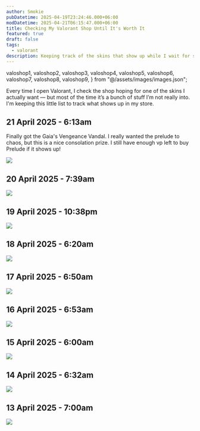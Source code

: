 ```yaml
---
author: Smokie
pubDatetime: 2025-04-19T23:24:46.000+06:00
modDatetime: 2025-04-21T06:15:47.000+06:00
title: Checking My Valorant Shop Until It's Worth It
featured: true
draft: false
tags:
  - valorant
description: Keeping track of the skins that show up while I wait for something actually worth spending on. The skins I want are mostly the Spectrum Classic, Prelude to Chaos Vandal and Neo-Frontier Sheriff.
---
```


  valoshop1,
  valoshop2,
  valoshop3,
  valoshop4,
  valoshop5,
  valoshop6,
  valoshop7,
  valoshop8,
  valoshop9,
} from "@/assets/images/images.json";

Every time I open Valorant, I check the shop hoping for one of the skins I actually want — but most of the time it’s a bunch of stuff I’m not really into. I'm keeping this little list to track what shows up in my store.

## 21 April 2025 - 6:13am

Finally got the Gaia's Vengeance Vandal. I really wanted the prelude to chaos, but this is a nice consolation prize. I still have enough vp left to buy Prelude if it shows up!

<Image src={valoshop9} loading="eager" />

## 20 April 2025 - 7:39am

<Image src={valoshop8} />

## 19 April 2025 - 10:38pm

<Image src={valoshop7} />

## 18 April 2025 - 6:20am

<Image src={valoshop6} />

## 17 April 2025 - 6:50am

<Image src={valoshop5} />

## 16 April 2025 - 6:53am

<Image src={valoshop4} />

## 15 April 2025 - 6:00am

<Image src={valoshop3} />

## 14 April 2025 - 6:32am

<Image src={valoshop2} />

## 13 April 2025 - 7:00am

<Image src={valoshop1} />
